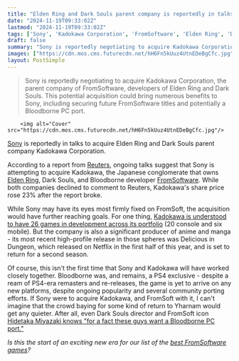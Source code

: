 ```yaml
---
title: "Elden Ring and Dark Souls parent company is reportedly in talks to be acquired by Sony, so surely that Bloodborne remake is a step closer now"
date: "2024-11-19T09:33:02Z"
lastmod: "2024-11-19T09:33:02Z"
tags: ['Sony', 'Kadokawa Corporation', 'FromSoftware', 'Elden Ring', 'Dark Souls', 'Bloodborne', 'Action RPG', 'Acquisition', 'Gaming Industry', 'PlayStation']
draft: false
summary: "Sony is reportedly negotiating to acquire Kadokawa Corporation, the parent company of FromSoftware, developers of Elden Ring and Dark Souls.  This potential acquisition could bring numerous benefits to Sony, including securing future FromSoftware titles and potentially a Bloodborne PC port."
images: ["https://cdn.mos.cms.futurecdn.net/hH6Fn5kUuz4UtnEDeBgCfc.jpg"]
layout: PostSimple
---
```

> Sony is reportedly negotiating to acquire Kadokawa Corporation, the parent company of FromSoftware, developers of Elden Ring and Dark Souls.  This potential acquisition could bring numerous benefits to Sony, including securing future FromSoftware titles and potentially a Bloodborne PC port.


        <img alt="Cover" src="https://cdn.mos.cms.futurecdn.net/hH6Fn5kUuz4UtnEDeBgCfc.jpg"/>
        
[Sony](https://www.gamesradar.com/tag/sony/) is reportedly in talks to acquire Elden Ring and Dark Souls parent company Kadokawa Corporation.

According to a report from [Reuters](https://www.reuters.com/markets/deals/sony-talks-buy-media-powerhouse-behind-elden-ring-sources-say-2024-11-19/), ongoing talks suggest that Sony is attempting to acquire Kadokawa, the Japanese conglomerate that owns [Elden Ring](https://www.gamesradar.com/elden-ring-guide/), Dark Souls, and Bloodborne developer [FromSoftware](https://www.gamesradar.com/tag/fromsoftware/). While both companies declined to comment to Reuters, Kadokawa's share price rose 23% after the report broke.

While Sony may have its eyes most firmly fixed on FromSoft, the acquisition would have further reaching goals. For one thing, [Kadokawa is understood to have 26 games in development across its portfolio](https://www.gamesradar.com/games/action-rpg/owner-of-dark-souls-and-elden-ring-developer-fromsoftware-confirms-its-studios-have-20-console-games-in-development-and-we-can-only-hope-one-of-them-is-a-bloodborne-remaster/) (20 console and six mobile). But the company is also a significant producer of anime and manga - its most recent high-profile release in those spheres was Delicious in Dungeon, which released on Netflix in the first half of this year, and is set to return for a second season.

Of course, this isn't the first time that Sony and Kadokawa will have worked closely together. Bloodborne was, and remains, a PS4 exclusive - despite a ream of PS4-era remasters and re-releases, the game is yet to arrive on any new platforms, despite ongoing popularity and several community porting efforts. If Sony were to acquire Kadokawa, and FromSoft with it, I can't imagine that the crowd baying for some kind of return to Yharnam would get any quieter. After all, even Dark Souls director and FromSoft icon [Hidetaka Miyazaki knows "for a fact these guys want a Bloodborne PC port."](https://www.gamesradar.com/games/action-rpg/i-know-for-a-fact-these-guys-want-a-bloodborne-pc-port-hidetaka-miyazaki-says-of-fromsoftware-staff-but-if-i-say-i-want-one-ill-get-in-trouble/)

*Is this the start of an exciting new era for our list of the *[<em>best FromSoftware games</em>](https://www.gamesradar.com/best-fromsoftware-games/)*?*
        